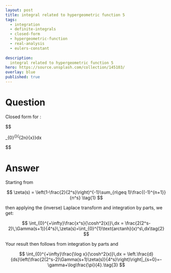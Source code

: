 ---
layout: post
title: integral related to hypergeometric function 5 
tags:
  - integration   
  - definite-integrals
  - closed-form
  - hypergeometric-function
  - real-analysis
  - eulers-constant
  
description:  
  integral related to hypergeometric function 5
hero: https://source.unsplash.com/collection/145103/
overlay: blue
published: true
---


# Question

Closed form for :

 
$$   
 
\int_{0}^{\infty}{\ln{x}\over \cosh^{2n}{x}}\mathrm dx 
 
$$   
 

<!--break-->


# Answer

Starting from

   $$   
 \zeta(s) = \left(1-\frac{2}{2^s}\right)^{-1}\sum_{n\geq 1}\frac{(-1)^{n+1}}{n^s} \tag{1}
   $$   

then applying the (inverse) Laplace transform and integration by parts, we get:

   $$   
 \int_{0}^{+\infty}\frac{x^s}{\cosh^2(x)}\,dx = \frac{2(2^s-2)\,\Gamma(s+1)}{4^s}\,\zeta(s)=\int_{0}^{1}\text{arctanh}(x)^s\,dx\tag{2} 
   $$   

Your result then follows from integration by parts and

   $$   
 \int_{0}^{+\infty}\frac{\log x}{\cosh^2(x)}\,dx = \left.\frac{d}{ds}\left(\frac{2(2^s-2)\Gamma(s+1)\zeta(s)}{4^s}\right)\right|_{s=0}=-\gamma+\log\frac{\pi}{4}.\tag{3}
   $$   
